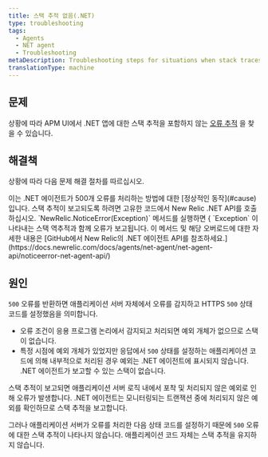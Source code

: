 ```yaml
---
title: 스택 추적 없음(.NET)
type: troubleshooting
tags:
  - Agents
  - NET agent
  - Troubleshooting
metaDescription: Troubleshooting steps for situations when stack traces are missing for error traces with your New Relic .NET app.
translationType: machine
---
```


## 문제

상황에 따라 APM UI에서 .NET 앱에 대한 스택 추적을 포함하지 않는 [오류 추적](/docs/apm/applications-menu/error-analytics/error-analytics-manage-error-traces) 을 찾을 수 있습니다.

## 해결책

상황에 따라 다음 문제 해결 절차를 따르십시오.

<CollapserGroup>
  <Collapser
    id="500-errors"
    title="500개 오류에 대한 스택 추적 없음"
  >
    이는 .NET 에이전트가 500개 오류를 처리하는 방법에 대한 [정상적인 동작](#cause) 입니다. 스택 추적이 보고되도록 하려면 고유한 코드에서 New Relic .NET API를 호출하십시오. `NewRelic.NoticeError(Exception)` 메서드를 실행하면 &#x7B; `Exception` 이 나타내는 스택 역추적과 함께 오류가 보고됩니다. 이 메서드 및 해당 오버로드에 대한 자세한 내용은 [GitHub에서 New Relic의 .NET 에이전트 API를 참조하세요.](https://docs.newrelic.com/docs/agents/net-agent/net-agent-api/noticeerror-net-agent-api/)
  </Collapser>
</CollapserGroup>

## 원인

`500` 오류를 반환하면 애플리케이션 서버 자체에서 오류를 감지하고 HTTPS `500` 상태 코드를 설정했음을 의미합니다.

* 오류 조건이 응용 프로그램 논리에서 감지되고 처리되면 예외 개체가 없으므로 스택이 없습니다.
* 특정 시점에 예외 개체가 있었지만 응답에서 `500` 상태를 설정하는 애플리케이션 코드에 의해 내부적으로 처리된 경우 예외는 .NET 에이전트에 표시되지 않습니다. .NET 에이전트가 보고할 수 있는 스택이 없습니다.

스택 추적이 보고되면 애플리케이션 서버 로직 내에서 포착 및 처리되지 않은 예외로 인해 오류가 발생합니다. .NET 에이전트는 모니터링되는 트랜잭션 중에 처리되지 않은 예외를 확인하므로 스택 추적을 보고합니다.

그러나 애플리케이션 서버가 오류를 처리한 다음 상태 코드를 설정하기 때문에 `500` 오류에 대한 스택 추적이 나타나지 않습니다. 애플리케이션 코드 자체는 스택 추적을 유지하지 않습니다.